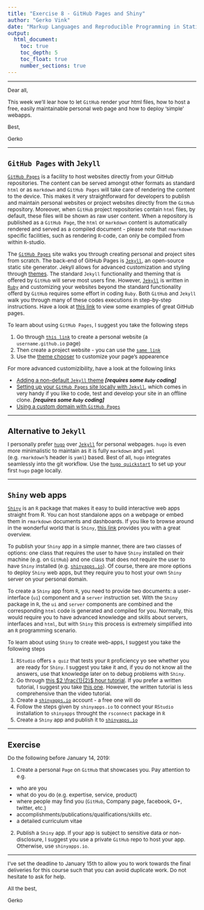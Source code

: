 ```yaml
---
title: "Exercise 8 - GitHub Pages and Shiny"
author: "Gerko Vink"
date: "Markup Languages and Reproducible Programming in Statistics"
output: 
  html_document:
    toc: true
    toc_depth: 5
    toc_float: true
    number_sections: true
---
```


<style type="text/css">

body{ /* Normal  */
      font-size: 12px;
  }
td {  /* Table  */
  font-size: 8px;
}
h1.title {
  font-size: 24px;
  color: DarkBlue;
}
h1 { /* Header 1 */
  font-size: 18px;
}
h2 { /* Header 2 */
    font-size: 18px;
}
h3 { /* Header 3 */
  font-size: 18px;
}
code.r{ /* Code block */
    font-size: 12px;
}
pre { /* Code block - determines code spacing between lines */
    font-size: 14px;
}
</style>

---

Dear all, 

This week we'll lear how to let `GitHub` render your html files, how to host a free, easily maintainable personal web page and how to deploy 'simple' webapps. 

Best, 

Gerko

---

# `GitHub Pages` with `Jekyll`

[`GitHub Pages`](https://pages.github.com) is a facility to host websites directly from your GitHub repositories. The content can be served amongst other formats as standard `html` or as `markdown` and `GitHub Pages` will take care of rendering the content to the device. This makes it very straightforward for developers to publish and maintain personal websites or project websites directly from the `GitHub` repository. Moreover, when `GitHub` project repositories contain `html` files, by default, these files will be shown as raw user content. When a repository is published as a `GitHub Page`, the `html` or `markdown` content is automatically rendered and served as a compiled document - please note that `rmarkdown` specific facilities, such as rendering `R`-code, can only be compiled from within `R`-studio. 

The [`GitHub Pages`](https://pages.github.com) site walks you through creating personal and project sites from scratch. The back-end of GitHub Pages is [`Jekyll`](https://jekyllrb.com), an open-source static site generator. Jekyll allows for advanced customization and styling through [themes](http://jekyllthemes.org). The standard `Jekyll` functionality and theming that is offered by `GitHub` will serve most users fine. However, [`Jekyll`](https://jekyllrb.com) is written in [`Ruby`](https://www.ruby-lang.org/en/) and customizing your websites beyond the standard functionality offerd by `GitHub` requires some effort in coding `Ruby`. Both `GitHub` and `Jekyll` walk you through many of these codes executions in step-by-step instructions. Have a look at [this link](https://github.com/collections/github-pages-examples) to view some examples of great GitHub pages.

To learn about using `GitHub Pages`, I suggest you take the following steps

1. Go through [`this link`](https://pages.github.com) to create a personal website (a `username.github.io` page)
2. Then create a project website - you can use the [`same link`](https://pages.github.com)
3. Use the [theme chooser](https://help.github.com/articles/adding-a-jekyll-theme-to-your-github-pages-site-with-the-jekyll-theme-chooser/) to customize your page's appearence

For more advanced customizibility, have a look at the following links

- [Adding a non-default `Jekyll` theme](https://help.github.com/articles/adding-a-jekyll-theme-to-your-github-pages-site/) ***[requires some `Ruby` coding]***
- [Setting up your `GitHub Pages` site locally with `Jekyll`](https://help.github.com/articles/setting-up-your-github-pages-site-locally-with-jekyll/), which comes in very handy if you like to code, test and develop your site in an offline clone. ***[requires some `Ruby` coding]***
- [Using a custom domain with `GitHub Pages`](https://help.github.com/articles/using-a-custom-domain-with-github-pages/)

---

# Alternative to `Jekyll`
I personally prefer [`hugo`](https://gohugo.io) over [`Jekyll`](https://jekyllrb.com) for personal webpages. `hugo` is even more minimalistic to maintain as it is fully `markdown` and `yaml` (e.g. `rmarkdown`'s header is `yaml`) based. Best of all, `hugo` integrates seamlessly into the git workflow. Use the [`hugo quickstart`](https://gohugo.io/getting-started/quick-start) to set up your first `hugo` page locally.

---

# `Shiny` web apps
[`Shiny`](http://shiny.rstudio.com) is an `R` package that makes it easy to build interactive web apps straight from R. You can host standalone apps on a webpage or embed them in `rmarkdown` documents and dashboards.
If you like to browse around in the wonderful world that is `Shiny`, [this link](http://shiny.rstudio.com/gallery/) provides you with a great overview. 

To publish your `Shiny` app in a simple manner, there are two classes of options: one class that requires the user to have `Shiny` installed on their machine (e.g. on `GitHub`) and one class that does not require the user to have `Shiny` installed (e.g. [`shinyapps.io`](http://www.shinyapps.io)). Of course, there are more options to deploy `Shiny` web apps, but they require you to host your own `Shiny` server on your personal domain. 

To create a `Shiny` app from `R`, you need to provide two documents: a user-interface (`ui`) component and a `server` instruction set. With the `Shiny` package in `R`, the `ui` and `server` components are combined and the corresponding `html` code is generated and compiled for you. Normally, this would require you to have advanced knowledge and skills about servers, interfaces and `html`, but with `Shiny` this process is extremely simplified into an `R` programming scenario. 

To learn about using `Shiny` to create web-apps, I suggest you take the following steps

1. `RStudio` offers `a quiz` that tests your `R` proficiency yo see whether you are ready for `Shiny`. I suggest you take it and, if you do not know all the answers, use that knowledge later on to debug problems with `Shiny`.
2. Go through [this $2 \frac{1}{2}$ hour tutorial](http://shiny.rstudio.com/tutorial/). If you prefer a written tutorial, I suggest you take [this one](http://shiny.rstudio.com/tutorial/written-tutorial/lesson1/). However, the written tutorial is less comprehensive than the video tutorial.  
3. Create a [`shinyapps.io`](http://www.shinyapps.io) account - a free one will do
4. Follow the steps given by `shinyapps.io` to connect your `RStudio` installation to `shinyapps` throught the `rsconnect` package in `R`
5. Create a `Shiny` app and publish it to [`shinyapps.io`](http://www.shinyapps.io)

---

# Exercise

Do the following before January 14, 2019:

1. Create a personal `Page` on `GitHub` that showcases you. Pay attention to e.g.
  - who are you
  - what do you do (e.g. expertise, service, product)
  - where people may find you (`GitHub`, Company page, facebook, G+, twitter, etc.)
  - accomplishments/publications/qualifications/skills etc.
  - a detailed curriculum vitae
2. Publish a `Shiny` app. If your app is subject to sensitive data or non-disclosure, I suggest you use a private `GitHub` repo to host your app. Otherwise, use `shinyapps.io`. 

---

I've set the deadline to January 15th to allow you to work towards the final deliveries for this course such that you can avoid duplicate work. Do not hesitate to ask for help. 

All the best, 

Gerko


